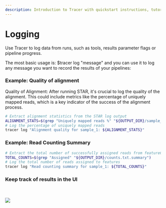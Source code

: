 ```yaml
---
description: Introduction to Tracer with quickstart instructions, tutorials, and more.
---
```



# Logging

Use Tracer to log data from runs, such as tools, results parameter flags or pipeline progress.

The most basic usage is: $tracer log "message" and you can use it to log any message you want to record the results of your pipelines:

<Steps>

### Example: Quality of alignment

Quality of Alignment: After running STAR, it's crucial to log the quality of the alignment. This could include metrics like the percentage of uniquely mapped reads, which is a key indicator of the success of the alignment process.

```bash
# Extract alignment statistics from the STAR log output
ALIGNMENT_STATS=$(grep "Uniquely mapped reads %" "${OUTPUT_DIR}/sample_Log.final.out")
# Log the percentage of uniquely mapped reads
tracer log "Alignment quality for sample_1: ${ALIGNMENT_STATS}"
```

### Example: Read Counting Summary

```bash
# Extract the total number of successfully assigned reads from featureCounts output
TOTAL_COUNTS=$(grep "Assigned" "${OUTPUT_DIR}/counts.txt.summary")
# Log the total number of reads assigned to features
tracer log "Read counting summary for sample_1: ${TOTAL_COUNTS}"
```

### Keep track of results in the UI

<br />
<br />

<img src="/tracer-alignment-results.png" />
</Steps>
